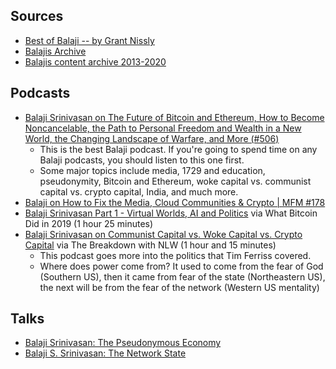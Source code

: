 ## Sources

- [Best of Balaji -- by Grant Nissly](https://www.notion.so/mymba/Best-of-Balaji-e5f6f635d4fe4a9aa60fd37ed61a814c)
- [Balajis Archive](https://archive.balajis.com/)
- [Balajis content archive 2013-2020](https://balajis.com/content-archive/)

## Podcasts

- [Balaji Srinivasan on The Future of Bitcoin and Ethereum, How to Become Noncancelable, the Path to Personal Freedom and Wealth in a New World, the Changing Landscape of Warfare, and More (#506)](https://tim.blog/2021/03/24/balaji-srinivasan/)
    - This is the best Balaji podcast. If you're going to spend time on any Balaji podcasts, you should listen to this one first.
    - Some major topics include media, 1729 and education, pseudonymity, Bitcoin and Ethereum, woke capital vs. communist capital vs. crypto capital, India, and much more. 
- [Balaji on How to Fix the Media, Cloud Communities & Crypto | MFM #178](https://www.youtube.com/watch?v=lfd6M9y9_TI)
- [Balaji Srinivasan Part 1 - Virtual Worlds, AI and Politics](https://www.whatbitcoindid.com/podcast/balaji-srinivasan-part-1-virtual-worlds-ai-and-politics) via What Bitcoin Did in 2019 (1 hour 25 minutes)
- [Balaji Srinivasan on Communist Capital vs. Woke Capital vs. Crypto Capital](https://www.coindesk.com/balaji-srinivasan-communist-woke-crypto-capital) via The Breakdown with NLW (1 hour and 15 minutes)
    - This podcast goes more into the politics that Tim Ferriss covered.
    - Where does power come from? It used to come from the fear of God (Southern US), then it came from fear of the state (Northeastern US), the next will be from the fear of the network (Western US mentality)

## Talks
- [Balaji Srinivasan: The Pseudonymous Economy](https://www.youtube.com/watch?v=urtXRg9Nl3k&t)
- [Balaji S. Srinivasan: The Network State](https://www.youtube.com/watch?v=P5UAtAOV66c&t=37s)

